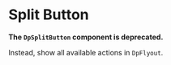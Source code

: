 
<Meta title="Components/SplitButton" />

# Split Button

**The `DpSplitButton` component is deprecated.**

Instead, show all available actions in `DpFlyout`.
